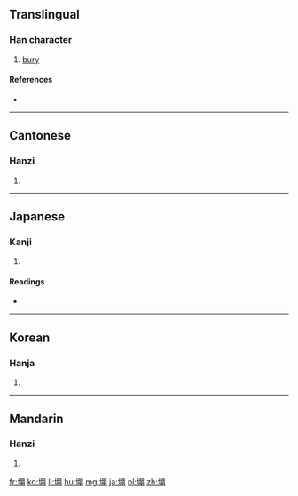 ==Translingual==

===Han character===
{{Han char|rn=32|rad=土|as=08|sn=11|four=47120|canj=GBB|ids=⿰土朋}}

# [[bury]]

====References====
* {{Han ref|kx=0232.090|dkj=05217|dj=0470.020|hdz=10455.090|uh=580B|ud=22539|bh=D4B8|bd=54456}}

----

==Cantonese==

===Hanzi===
{{yue-hanzi|jyut=[[bang1]], [[paang4]], [[pang4]]|y=bang1, paang4, pang4}}

# {{defn|lang=yue|sort=土08}}

----

==Japanese==

===Kanji===
{{ja-kanji|grade=|rs=土08}}

# {{defn|lang=ja|sort=土08}}

====Readings====
* {{ja-readings|goon=[[ほう]] (hō)|kanon=[[ほう]] (hō)|kun=[[ほうむる]] (houmuru)}}

----

==Korean==

===Hanja===
{{ko-hanja|hangeul=불|rv=bul|mr=pul}}

# {{defn|lang=ko|sort=土08}}

----

==Mandarin==

===Hanzi===
{{cmn-hanzi|pin=[[péng]] ([[peng2]])|wg=p'eng<sup>2</sup>}}

# {{defn|lang=cmn|sort=土08}}

[[fr:堋]]
[[ko:堋]]
[[li:堋]]
[[hu:堋]]
[[mg:堋]]
[[ja:堋]]
[[pl:堋]]
[[zh:堋]]